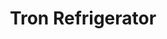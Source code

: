 ---
title: "Tron Refrigerator"
meta_title: "Tron Refrigerator craft"
description: "Craft de Tron Refrigerator"
rank: "a"
draft: false
name: "Tron Refrigerator"
recipe_img: "https://wiki.pokexgames.com/images/6/61/Tron_Refrigerator.png"
level: 86
craft_time: 259200
result: 1
value_npc: 1
ingredients:
  - name: "Ice Bra"
    quantity: 5
    item_img: "https://wiki.pokexgames.com/images/3/3e/Ice_Bra.png"
    value_npc: 1
  - name: "Locksmith of Shell"
    quantity: 5
    item_img: "https://wiki.pokexgames.com/images/9/9b/Locksmith_Of_Shell.png"
    value_npc: 1
  - name: "Tech Ball"
    quantity: 1
    item_img: "https://wiki.pokexgames.com/images/f/f4/Tech_Ball.png"
    value_npc: 1
  - name: "Strange Spike"
    quantity: 14
    item_img: "https://wiki.pokexgames.com/images/2/2b/Strange_Spike.png"
    value_npc: 1
  - name: "Platinum Bar"
    quantity: 1
    item_img: "https://wiki.pokexgames.com/images/d/d2/Platinum_Bar.png"
    value_npc: 1
  - name: "Platinum Ore"
    quantity: 20
    item_img: "https://wiki.pokexgames.com/images/b/b0/Platinum_Ore.png"
    value_npc: 1
---